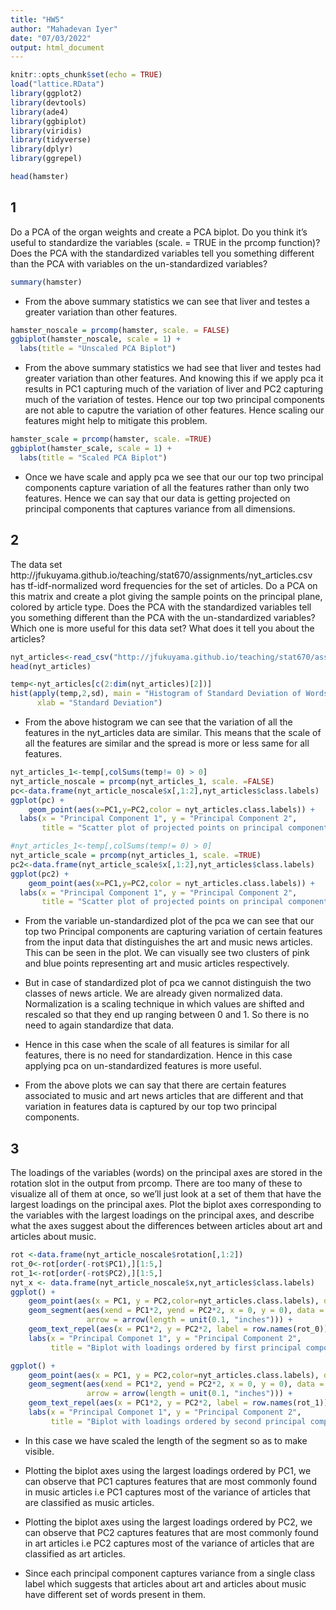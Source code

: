 ---
title: "HW5"
author: "Mahadevan Iyer"
date: "07/03/2022"
output: html_document
---

```{r setup, include=FALSE}
knitr::opts_chunk$set(echo = TRUE)
load("lattice.RData")
library(ggplot2)
library(devtools)
library(ade4)
library(ggbiplot)
library(viridis)
library(tidyverse)
library(dplyr)
library(ggrepel)
```


```{r}
head(hamster)
```
## 1
Do a PCA of the organ weights and create a PCA biplot. Do you think it’s useful to
standardize the variables (scale. = TRUE in the prcomp function)? Does the PCA with
the standardized variables tell you something different than the PCA with variables on the
un-standardized variables?

```{r}
summary(hamster)
```

* From the above summary statistics we can see that liver and testes a greater variation than other features. 

```{r}
hamster_noscale = prcomp(hamster, scale. = FALSE)
ggbiplot(hamster_noscale, scale = 1) +
  labs(title = "Unscaled PCA Biplot")
```

* From the above summary statistics we had see that liver and testes had greater variation than other features. And knowing this if we apply pca it results in PC1 capturing much of the variation of liver and PC2 capturing much of the variation of testes. Hence our top two principal components are not able to caputre the variation of other features. Hence scaling our features might help to mitigate this problem.


```{r}
hamster_scale = prcomp(hamster, scale. =TRUE)
ggbiplot(hamster_scale, scale = 1) +
  labs(title = "Scaled PCA Biplot")
```
* Once we have scale and apply pca we see that our our top two principal components capture variation of all the features rather than only two features. Hence we can say that our data is getting projected on principal components that captures variance from all dimensions.


## 2
The data set http://jfukuyama.github.io/teaching/stat670/assignments/nyt_articles.csv
has tf-idf-normalized word frequencies for the set of articles. Do a PCA on this matrix and
create a plot giving the sample points on the principal plane, colored by article type.
Does the PCA with the standardized variables tell you something different than the PCA
with the un-standardized variables? Which one is more useful for this data set? What does
it tell you about the articles?



```{r}
nyt_articles<-read_csv("http://jfukuyama.github.io/teaching/stat670/assignments/nyt_articles.csv")
head(nyt_articles)
```

```{r}
temp<-nyt_articles[c(2:dim(nyt_articles)[2])]
hist(apply(temp,2,sd), main = "Histogram of Standard Deviation of Words in corpus",
      xlab = "Standard Deviation") 
```

* From the above histogram we can see that the variation of all the features in the nyt_articles data are similar. This means that the scale of all the features are similar and the spread is more or less same for all features.

```{r}

nyt_articles_1<-temp[,colSums(temp!= 0) > 0]
nyt_article_noscale = prcomp(nyt_articles_1, scale. =FALSE)
pc<-data.frame(nyt_article_noscale$x[,1:2],nyt_articles$class.labels)
ggplot(pc) +
    geom_point(aes(x=PC1,y=PC2,color = nyt_articles.class.labels)) +
  labs(x = "Principal Component 1", y = "Principal Component 2",
       title = "Scatter plot of projected points on principal components without standardization",color="Class label")  
```

```{r}
#nyt_articles_1<-temp[,colSums(temp!= 0) > 0]
nyt_article_scale = prcomp(nyt_articles_1, scale. =TRUE)
pc2<-data.frame(nyt_article_scale$x[,1:2],nyt_articles$class.labels)
ggplot(pc2) +
    geom_point(aes(x=PC1,y=PC2,color = nyt_articles.class.labels)) +
  labs(x = "Principal Component 1", y = "Principal Component 2",
       title = "Scatter plot of projected points on principal components using standardization",color="Class label")   
```

* From the variable un-standardized plot of the pca we can see that our top two Principal components are capturing variation of certain features from the input data that distinguishes the art and music news articles. This can be seen in the plot. We can visually see two clusters of pink and blue points representing art and music articles respectively.

* But in case of standardized plot of pca we cannot distinguish the two classes of news article. We are already given normalized data. Normalization is a scaling technique in which values are shifted and rescaled so that they end up ranging between 0 and 1. So there is no need to again standardize that data.

* Hence in this case when the scale of all features is similar for all features, there is no need for standardization. Hence in this case applying pca on un-standardized features is more useful.

* From the above plots we can say that there are certain features associated to music and art news articles that are different and that variation in features data is captured by our top two principal components.


## 3

The loadings of the variables (words) on the principal axes are stored in the rotation slot
in the output from prcomp. There are too many of these to visualize all of them at once,
so we’ll just look at a set of them that have the largest loadings on the principal axes. Plot
the biplot axes corresponding to the variables with the largest loadings on the principal
axes, and describe what the axes suggest about the differences between articles about art
and articles about music.

```{r}
rot <-data.frame(nyt_article_noscale$rotation[,1:2])
rot_0<-rot[order(-rot$PC1),][1:5,]
rot_1<-rot[order(-rot$PC2),][1:5,]
nyt_x <- data.frame(nyt_article_noscale$x,nyt_articles$class.labels)
ggplot() +
    geom_point(aes(x = PC1, y = PC2,color=nyt_articles.class.labels), data = nyt_x) +
    geom_segment(aes(xend = PC1*2, yend = PC2*2, x = 0, y = 0), data = rot_0, 
                 arrow = arrow(length = unit(0.1, "inches"))) +
    geom_text_repel(aes(x = PC1*2, y = PC2*2, label = row.names(rot_0)), data = rot_0)+
    labs(x = "Principal Componet 1", y = "Principal Component 2",
         title = "Biplot with loadings ordered by first principal component")

ggplot() +
    geom_point(aes(x = PC1, y = PC2,color=nyt_articles.class.labels), data = nyt_x) +
    geom_segment(aes(xend = PC1*2, yend = PC2*2, x = 0, y = 0), data = rot_1, 
                 arrow = arrow(length = unit(0.1, "inches"))) +
    geom_text_repel(aes(x = PC1*2, y = PC2*2, label = row.names(rot_1)), data = rot_1) +
    labs(x = "Principal Componet 1", y = "Principal Component 2",
         title = "Biplot with loadings ordered by second principal component")

```

* In this case we have scaled the length of the segment so as to make visible.

* Plotting the biplot axes using the largest loadings ordered by PC1, we can observe that PC1 captures features that are most commonly found in music articles i.e PC1 captures most of the variance
of articles that are classified as music articles.

* Plotting the biplot axes using the largest loadings ordered by PC2,  we can observe that PC2 captures features that are most commonly found in art articles i.e PC2 captures most of the variance
of articles that are classified as art articles.

* Since each principal component captures variance from a single class label which suggests that articles about art and articles about music have different set of words present in them.



